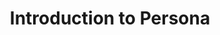 ---
title: Introduction to Persona 
description: 🚧 Our documentation is currently under construction! We're working hard to bring you the best information.Contributions are welcome! 🚧
---